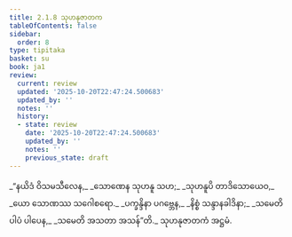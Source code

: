 ```yaml
---
title: 2.1.8 သုဟနုဇာတက
tableOfContents: false
sidebar:
  order: 8
type: tipitaka
basket: su
book: ja1
review:
  current: review
  updated: '2025-10-20T22:47:24.500683'
  updated_by: ''
  notes: ''
  history:
  - state: review
    date: '2025-10-20T22:47:24.500683'
    updated_by: ''
    notes: ''
    previous_state: draft
---
```



<DynamicBreadcrumb />


<ReviewStatus review={frontmatter.review} showDetails={true} />

<HypothesisAnnotation frontmatter={frontmatter} />

<Division number="15" book="ja1" e="ch" v="22" p="38">

<Paragraph number="361" type="verses" book="ja1">
_“နယိဒံ ဝိသမသီလေန,_  
_သောဏေန သုဟနူ သဟ;_  
_သုဟနူပိ တာဒိသောယေဝ,_  
_ယော သောဏဿ သဂေါစရော._  

</Paragraph>

</Division>
<Division number="16" book="ja1" e="ch" v="22" p="38">

<Paragraph number="362" type="verses" book="ja1">
_ပက္ခန္ဒိနာ ပဂဗ္ဘေန,_  
_နိစ္စံ သန္ဒာနခါဒိနာ;_  
_သမေတိ ပါပံ ပါပေန,_  
_သမေတိ အသတာ အသန်”တိ._  


</Paragraph>
</Division>

<Paragraph number="363" type="center" book="ja1">
သုဟနုဇာတကံ အဋ္ဌမံ.
</Paragraph>